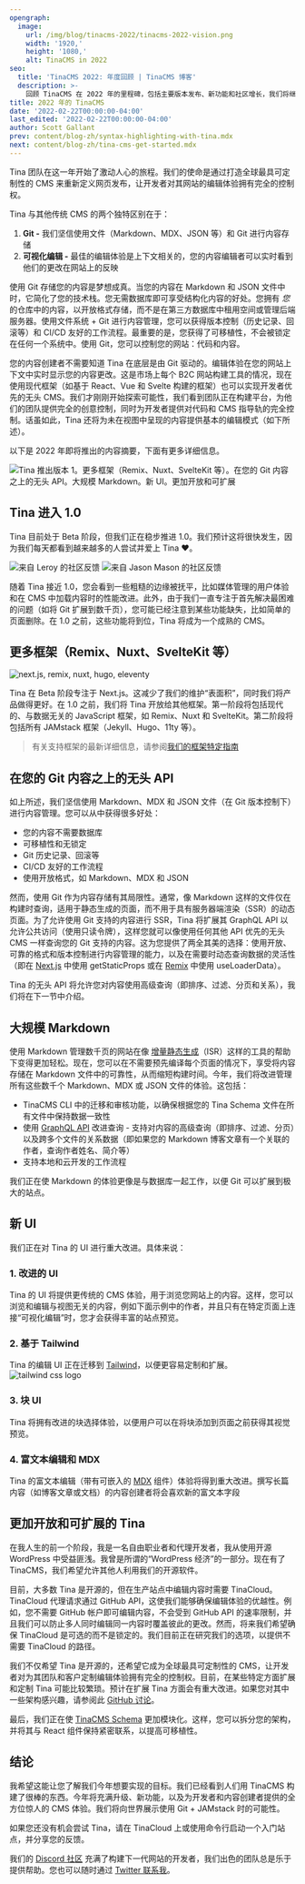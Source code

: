 ```yaml
---
opengraph:
  image:
    url: /img/blog/tinacms-2022/tinacms-2022-vision.png
    width: '1920,'
    height: '1080,'
    alt: TinaCMS in 2022
seo:
  title: 'TinaCMS 2022: 年度回顾 | TinaCMS 博客'
  description: >-
    回顾 TinaCMS 在 2022 年的里程碑，包括主要版本发布、新功能和社区增长，我们将继续发展内容管理。
title: 2022 年的 TinaCMS
date: '2022-02-22T00:00:00-04:00'
last_edited: '2022-02-22T00:00:00-04:00'
author: Scott Gallant
prev: content/blog-zh/syntax-highlighting-with-tina.mdx
next: content/blog-zh/tina-cms-get-started.mdx
---
```


Tina 团队在这一年开始了激动人心的旅程。我们的使命是通过打造全球最具可定制性的 CMS 来重新定义网页发布，让开发者对其网站的编辑体验拥有完全的控制权。

Tina 与其他传统 CMS 的两个独特区别在于：

1. **Git -** 我们坚信使用文件（Markdown、MDX、JSON 等）和 Git 进行内容存储
2. **可视化编辑 -** 最佳的编辑体验是上下文相关的，您的内容编辑者可以实时看到他们的更改在网站上的反映

使用 Git 存储您的内容是梦想成真。当您的内容在 Markdown 和 JSON 文件中时，它简化了您的技术栈。您无需数据库即可享受结构化内容的好处。您拥有 *您* 的仓库中的内容，以开放格式存储，而不是在第三方数据库中租用空间或管理后端服务器。使用文件系统 + Git 进行内容管理，您可以获得版本控制（历史记录、回滚等）和 CI/CD 友好的工作流程。最重要的是，您获得了可移植性，不会被锁定在任何一个系统中。使用 Git，您可以控制您的网站：代码和内容。

您的内容创建者不需要知道 Tina 在底层是由 Git 驱动的。编辑体验在您的网站上下文中实时显示您的内容更改。这是市场上每个 B2C 网站构建工具的情况，现在使用现代框架（如基于 React、Vue 和 Svelte 构建的框架）也可以实现开发者优先的无头 CMS。我们才刚刚开始探索可能性，我们看到团队正在构建平台，为他们的团队提供完全的创意控制，同时为开发者提供对代码和 CMS 指导轨的完全控制。话虽如此，Tina 还将为未在视图中呈现的内容提供基本的编辑模式（如下所述）。

以下是 2022 年即将推出的内容摘要，下面有更多详细信息。

![Tina 推出版本 1。更多框架（Remix、Nuxt、SvelteKit 等）。在您的 Git 内容之上的无头 API。大规模 Markdown。新 UI。更加开放和可扩展](/img/blog/tinacms-2022/tinacms-2022-vision.png)

## Tina 进入 1.0

Tina 目前处于 Beta 阶段，但我们正在稳步推进 1.0。我们预计这将很快发生，因为我们每天都看到越来越多的人尝试并爱上 Tina ❤️。

![来自 Leroy 的社区反馈](/img/blog/tinacms-2022/tinacms-community-feedback-leroy.png)
![来自 Jason Mason 的社区反馈](/img/blog/tinacms-2022/tinacms-community-feedback-jason.png)

随着 Tina 接近 1.0，您会看到一些粗糙的边缘被抚平，比如媒体管理的用户体验和在 CMS 中加载内容时的性能改进。此外，由于我们一直专注于首先解决最困难的问题（如将 Git 扩展到数千页），您可能已经注意到某些功能缺失，比如简单的页面删除。在 1.0 之前，这些功能将到位，Tina 将成为一个成熟的 CMS。

## 更多框架（Remix、Nuxt、SvelteKit 等）

![next.js, remix, nuxt, hugo, eleventy](/img/blog/tinacms-2022/SSG-logos.png)

Tina 在 Beta 阶段专注于 Next.js。这减少了我们的维护“表面积”，同时我们将产品做得更好。在 1.0 之前，我们将 Tina 开放给其他框架。第一阶段将包括现代的、与数据无关的 JavaScript 框架，如 Remix、Nuxt 和 SvelteKit。第二阶段将包括所有 JAMstack 框架（Jekyll、Hugo、11ty 等）。

> 有关支持框架的最新详细信息，请参阅[我们的框架特定指南]()

## 在您的 Git 内容之上的无头 API

如上所述，我们坚信使用 Markdown、MDX 和 JSON 文件（在 Git 版本控制下）进行内容管理。您可以从中获得很多好处：

* 您的内容不需要数据库
* 可移植性和无锁定
* Git 历史记录、回滚等
* CI/CD 友好的工作流程
* 使用开放格式，如 Markdown、MDX 和 JSON

然而，使用 Git 作为内容存储有其局限性。通常，像 Markdown 这样的文件仅在构建时查询，适用于静态生成的页面，而不用于具有服务器端渲染（SSR）的动态页面。为了允许使用 Git 支持的内容进行 SSR，Tina 将扩展其 GraphQL API 以允许公共访问（使用只读令牌），这样您就可以像使用任何其他 API 优先的无头 CMS 一样查询您的 Git 支持的内容。这为您提供了两全其美的选择：使用开放、可靠的格式和版本控制进行内容管理的能力，以及在需要时动态查询数据的灵活性（即在 [Next.js](https://nextjs.org/) 中使用 getStaticProps 或在 [Remix](https://remix.run/) 中使用 useLoaderData）。

Tina 的无头 API 将允许您对内容使用高级查询（即排序、过滤、分页和关系），我们将在下一节中介绍。

## 大规模 Markdown

使用 Markdown 管理数千页的网站在像 [增量静态生成](https://nextjs.org/docs/basic-features/data-fetching/incremental-static-regeneration)（ISR）这样的工具的帮助下变得更加轻松。现在，您可以在不需要预先编译每个页面的情况下，享受将内容存储在 Markdown 文件中的可靠性，从而缩短构建时间。今年，我们将改进管理所有这些数千个 Markdown、MDX 或 JSON 文件的体验。这包括：

* TinaCMS CLI 中的迁移和审核功能，以确保根据您的 Tina Schema 文件在所有文件中保持数据一致性
* 使用 [GraphQL API](https://tina.io/docs/graphql/overview/) 改进查询 - 支持对内容的高级查询（即排序、过滤、分页）以及跨多个文件的关系数据（即如果您的 Markdown 博客文章有一个关联的作者，查询作者姓名、简介等）
* 支持本地和云开发的工作流程

我们正在使 Markdown 的体验更像是与数据库一起工作，以便 Git 可以扩展到极大的站点。

## 新 UI

我们正在对 Tina 的 UI 进行重大改进。具体来说：

### 1. 改进的 UI

Tina 的 UI 将提供更传统的 CMS 体验，用于浏览您网站上的内容。这样，您可以浏览和编辑与视图无关的内容，例如下面示例中的作者，并且只有在特定页面上连接“可视化编辑”时，您才会获得丰富的站点预览。

<Youtube embedSrc="https://youtube.com/embed/GMe8F7vyUa0" />

### 2. 基于 Tailwind

Tina 的编辑 UI 正在迁移到 [Tailwind](https://tailwindcss.com/)，以便更容易定制和扩展。![tailwind css logo](/img/blog/tinacms-2022/tailwindcss.jpg)

### 3. 块 UI

Tina 将拥有改进的块选择体验，以便用户可以在将块添加到页面之前获得其视觉预览。

<Youtube embedSrc="https://youtube.com/embed/iiJo8mBE9Oo" />

### 4. 富文本编辑和 MDX

Tina 的富文本编辑（带有可嵌入的 [MDX](https://mdxjs.com/) 组件）体验将得到重大改进。撰写长篇内容（如博客文章或文档）的内容创建者将会喜欢新的富文本字段

<Youtube embedSrc="https://youtube.com/embed/rZG_HxT-2Bc" />

## 更加开放和可扩展的 Tina

在我人生的前一个阶段，我是一名自由职业者和代理开发者，我从使用开源 WordPress 中受益匪浅。我曾是所谓的“WordPress 经济”的一部分。现在有了 TinaCMS，我们希望允许其他人利用我们的开源软件。

目前，大多数 Tina 是开源的，但在生产站点中编辑内容时需要 TinaCloud。TinaCloud 代理请求通过 GitHub API，这使我们能够确保编辑体验的优越性。例如，您不需要 GitHub 帐户即可编辑内容，不会受到 GitHub API 的速率限制，并且我们可以防止多人同时编辑同一内容时覆盖彼此的更改。然而，将来我们希望确保 TinaCloud 是可选的而不是锁定的。我们目前正在研究我们的选项，以提供不需要 TinaCloud 的路径。

我们不仅希望 Tina 是开源的，还希望它成为全球最具可定制性的 CMS，让开发者对为其团队和客户定制编辑体验拥有完全的控制权。目前，在某些特定方面扩展和定制 Tina 可能比较繁琐。预计在扩展 Tina 方面会有重大改进。如果您对其中一些架构感兴趣，请参阅此 [GitHub 讨论](https://github.com/tinacms/tinacms/discussions/2402)。

最后，我们正在使 [TinaCMS Schema](https://tina.io/docs/schema/) 更加模块化。这样，您可以拆分您的架构，并将其与 React 组件保持紧密联系，以提高可移植性。

## 结论

我希望这能让您了解我们今年想要实现的目标。我们已经看到人们用 TinaCMS 构建了很棒的东西。今年将充满升级、新功能，以及为开发者和内容创建者提供的全方位惊人的 CMS 体验。我们将向世界展示使用 Git + JAMstack 时的可能性。

如果您还没有机会尝试 Tina，请在 TinaCloud 上或使用命令行启动一个入门站点，并分享您的反馈。

<CreateAppCta ctaText="尝试入门" cliText="npx create-tina-app@latest" />

我们的 [Discord 社区](https://discord.com/invite/zumN63Ybpf) 充满了构建下一代网站的开发者，我们出色的团队总是乐于提供帮助。您也可以随时通过 [Twitter 联系我](https://twitter.com/scottgallant)。